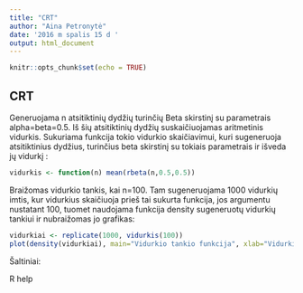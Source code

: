 ---
title: "CRT"
author: "Aina Petronytė"
date: '2016 m spalis 15 d '
output: html_document
---

```{r setup, include=FALSE}
knitr::opts_chunk$set(echo = TRUE)
```

## CRT

Generuojama n atsitiktinių dydžių turinčių Beta skirstinį su parametrais alpha=beta=0.5. Iš šių atsitiktinių dydžių suskaičiuojamas aritmetinis vidurkis. Sukuriama funkcija tokio vidurkio skaičiavimui, kuri sugeneruoja atsitiktinius dydžius, turinčius beta skirstinį su tokiais parametrais ir išveda jų vidurkį :

```{r}
vidurkis <- function(n) mean(rbeta(n,0.5,0.5))
```

Braižomas vidurkio tankis, kai n=100. Tam sugeneruojama 1000 vidurkių imtis, kur vidurkius skaičiuoja prieš tai sukurta funkcija, jos argumentu nustatant 100, tuomet naudojama funkcija density sugeneruotų vidurkių tankiui ir nubraižomas jo grafikas:

```{r}
vidurkiai <- replicate(1000, vidurkis(100))
plot(density(vidurkiai), main="Vidurkio tankio funkcija", xlab="Vidurkis", ylab="Tankis")
```

Šaltiniai:

R help
